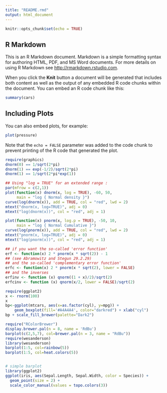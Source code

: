 ```yaml
---
title: "README.rmd"
output: html_document
---
```


```r
knitr::opts_chunk$set(echo = TRUE)
```

## R Markdown

This is an R Markdown document. Markdown is a simple formatting syntax for authoring HTML, PDF, and MS Word documents. For more details on using R Markdown see <http://rmarkdown.rstudio.com>.

When you click the **Knit** button a document will be generated that includes both content as well as the output of any embedded R code chunks within the document. You can embed an R code chunk like this:

```r
summary(cars)
```

## Including Plots

You can also embed plots, for example:

```r
plot(pressure)
```

Note that the `echo = FALSE` parameter was added to the code chunk to prevent printing of the R code that generated the plot.


```r
require(graphics)
dnorm(0) == 1/sqrt(2*pi)
dnorm(1) == exp(-1/2)/sqrt(2*pi)
dnorm(1) == 1/sqrt(2*pi*exp(1))

## Using "log = TRUE" for an extended range :
par(mfrow = c(2,1))
plot(function(x) dnorm(x, log = TRUE), -60, 50,
     main = "log { Normal density }")
curve(log(dnorm(x)), add = TRUE, col = "red", lwd = 2)
mtext("dnorm(x, log=TRUE)", adj = 0)
mtext("log(dnorm(x))", col = "red", adj = 1)

plot(function(x) pnorm(x, log.p = TRUE), -50, 10,
     main = "log { Normal Cumulative }")
curve(log(pnorm(x)), add = TRUE, col = "red", lwd = 2)
mtext("pnorm(x, log=TRUE)", adj = 0)
mtext("log(pnorm(x))", col = "red", adj = 1)

## if you want the so-called 'error function'
erf <- function(x) 2 * pnorm(x * sqrt(2)) - 1
## (see Abramowitz and Stegun 29.2.29)
## and the so-called 'complementary error function'
erfc <- function(x) 2 * pnorm(x * sqrt(2), lower = FALSE)
## and the inverses
erfinv <- function (x) qnorm((1 + x)/2)/sqrt(2)
erfcinv <- function (x) qnorm(x/2, lower = FALSE)/sqrt(2)

```

```r
require(ggplot2)
x <- rnorm(100)
x
bp<-ggplot(mtcars, aes(x=as.factor(cyl), y=mpg)) + 
    geom_boxplot(fill='#A4A4A4', color="darkred") + xlab("cyl")
bp + scale_fill_brewer(palette="Dark2")
```

```r
require("RColorBrewer")
display.brewer.pal(n = 8, name = 'RdBu')
barplot(c(2,5,7), col=brewer.pal(n = 3, name = "RdBu"))
require(wesanderson)
library(wesanderson)
barplot(1:5, col=rainbow(5))
barplot(1:5, col=heat.colors(5))


# simple barplot
library(ggplot2)
ggplot(iris, aes(Sepal.Length, Sepal.Width, color = Species)) + 
  geom_point(size = 2) + 
  scale_color_manual(values = topo.colors(3))
```
